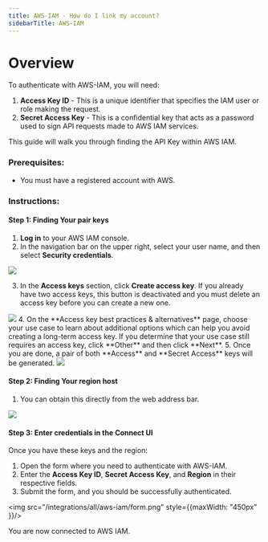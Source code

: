 ```yaml
---
title: AWS-IAM - How do I link my account?
sidebarTitle: AWS-IAM
---
```



# Overview

To authenticate with AWS-IAM, you will need:
1. **Access Key ID** - This is a unique identifier that specifies the IAM user or role making the request.
2. **Secret Access Key** - This is a confidential key that acts as a password used to sign API requests made to AWS IAM services.

This guide will walk you through finding the API Key within AWS IAM.

### Prerequisites:

- You must have a registered account with AWS.

### Instructions:

#### Step 1: Finding Your pair keys
1. **Log in** to your AWS IAM console.
2. In the navigation bar on the upper right, select your user name, and then select **Security credentials**.
<img src="/integrations/all/aws-iam/aws-profile.png" />

3. In the **Access keys** section, click **Create access key**. If you already have two access keys, this button is deactivated and you must delete an access key before you can create a new one.

<img src="/integrations/all/aws-iam/aws_access_key.png" />
4. On the **Access key best practices & alternatives** page, choose your use case to learn about additional options which can help you avoid creating a long-term access key. If you determine that your use case still requires an access key, click **Other** and then click **Next**.
5. Once you are done, a pair of both **Access** and **Secret Access** keys will be generated.
<img src="/integrations/all/aws-iam/keys.png" />

#### Step 2: Finding Your region host
1. You can obtain this directly from the web address bar.
<img src="/integrations/all/aws-iam/region.png" />

#### Step 3: Enter credentials in the Connect UI

Once you have these keys and the region:
1. Open the form where you need to authenticate with AWS-IAM.
2. Enter the **Access Key ID**, **Secret Access Key**, and **Region** in their respective fields.
3. Submit the form, and you should be successfully authenticated.


<img src="/integrations/all/aws-iam/form.png" style={{maxWidth: "450px" }}/>

You are now connected to AWS IAM.
